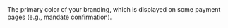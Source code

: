   

  
<ResponseField name="PrimaryThemeColour" type="string" >  
<HexColorCode />    
The primary color of your branding, which is displayed on some payment pages (e.g., mandate confirmation).  
</ResponseField>